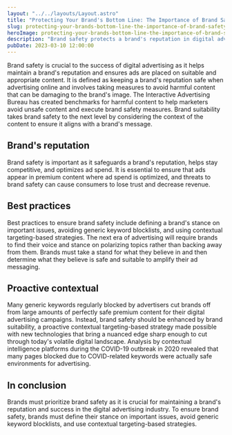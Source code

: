 ```yaml
---
layout: "../../layouts/Layout.astro"
title: "Protecting Your Brand's Bottom Line: The Importance of Brand Safety and Suitability in Optimizing Ad Spend"
slug: protecting-your-brands-bottom-line-the-importance-of-brand-safety-and-suitability-in-optimizing-ad-spend
heroImage: protecting-your-brands-bottom-line-the-importance-of-brand-safety-and-suitability-in-optimizing-ad-spend.png
description: "Brand safety protects a brand's reputation in digital advertising by ensuring suitable content and avoiding harmful content. It optimizes ad spend, maintains consumer trust, and requires a brand's stance on issues. Brand suitability enhances safety with contextual targeting strategies. Generic blocklists can exclude suitable content. Proactive targeting is enabled by new tech."
pubDate: 2023-03-10 12:00:00
---
```



Brand safety is crucial to the success of digital advertising as it helps maintain a brand's reputation and ensures ads are placed on suitable and appropriate content. It is defined as keeping a brand's reputation safe when advertising online and involves taking measures to avoid harmful content that can be damaging to the brand's image. The Interactive Advertising Bureau has created benchmarks for harmful content to help marketers avoid unsafe content and execute brand safety measures. Brand suitability takes brand safety to the next level by considering the context of the content to ensure it aligns with a brand's message.

## Brand's reputation

Brand safety is important as it safeguards a brand's reputation, helps stay competitive, and optimizes ad spend. It is essential to ensure that ads appear in premium content where ad spend is optimized, and threats to brand safety can cause consumers to lose trust and decrease revenue.

## Best practices

Best practices to ensure brand safety include defining a brand's stance on important issues, avoiding generic keyword blocklists, and using contextual targeting-based strategies. The next era of advertising will require brands to find their voice and stance on polarizing topics rather than backing away from them. Brands must take a stand for what they believe in and then determine what they believe is safe and suitable to amplify their ad messaging.

## Proactive contextual

Many generic keywords regularly blocked by advertisers cut brands off from large amounts of perfectly safe premium content for their digital advertising campaigns. Instead, brand safety should be enhanced by brand suitability, a proactive contextual targeting-based strategy made possible with new technologies that bring a nuanced edge sharp enough to cut through today's volatile digital landscape. Analysis by contextual intelligence platforms during the COVID-19 outbreak in 2020 revealed that many pages blocked due to COVID-related keywords were actually safe environments for advertising.

## In conclusion

Brands must prioritize brand safety as it is crucial for maintaining a brand's reputation and success in the digital advertising industry. To ensure brand safety, brands must define their stance on important issues, avoid generic keyword blocklists, and use contextual targeting-based strategies.
